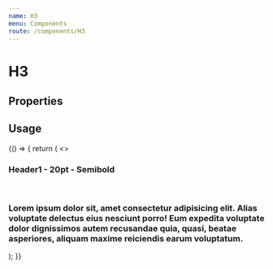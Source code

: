 ```yaml
---
name: H3
menu: Components
route: /components/H3
---
```



# H3

## Properties
<Props of={H3} />

## Usage

<Playground>
  {() => {
    return (
      <>
        <H3>Header1 - 20pt - Semibold</H3>
        <br />
        <H3 id="truncated-header" truncate  >Lorem ipsum dolor sit, amet consectetur adipisicing elit. Alias voluptate
          delectus eius nesciunt porro! Eum expedita voluptate dolor dignissimos autem
          recusandae quia, quasi, beatae asperiores, aliquam maxime reiciendis earum
          voluptatum.</H3>
      </>
    );
  }}
</Playground>

